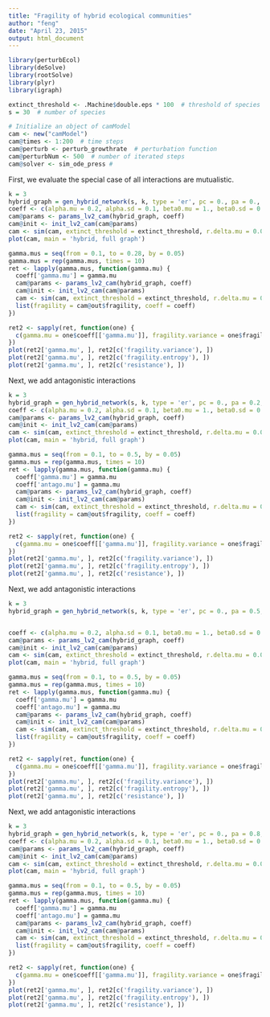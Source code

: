 ```yaml
---
title: "Fragility of hybrid ecological communities"
author: "feng"
date: "April 23, 2015"
output: html_document
---
```


```r
library(perturbEcol)
library(deSolve)
library(rootSolve)
library(plyr)
library(igraph)

extinct_threshold <- .Machine$double.eps * 100  # threshold of species become extinct
s = 30  # number of species

# Initialize an object of camModel
cam <- new("camModel")
cam@times <- 1:200  # time steps
cam@perturb <- perturb_growthrate  # perturbation function
cam@perturbNum <- 500  # number of iterated steps
cam@solver <- sim_ode_press # 
```

First, we evaluate the special case of all interactions are mutualistic.
```r
k = 3
hybrid_graph = gen_hybrid_network(s, k, type = 'er', pc = 0., pa = 0., pm = 1.0)
coeff <- c(alpha.mu = 0.2, alpha.sd = 0.1, beta0.mu = 1., beta0.sd = 0.1, beta1.mu = 0.0, beta1.sd = 0.0, antago.mu = 0., antago.sd = 0.0, gamma.mu = 0.3, gamma.sd = 0., h.mu = 0.1, h.sd = 0., g.mu = 0., g.sd = 0., delta = 0.)
cam@params <- params_lv2_cam(hybrid_graph, coeff)
cam@init <- init_lv2_cam(cam@params)
cam <- sim(cam, extinct_threshold = extinct_threshold, r.delta.mu = 0.005, r.delta.sd = 0.00)
plot(cam, main = 'hybrid, full graph')

gamma.mus = seq(from = 0.1, to = 0.28, by = 0.05)
gamma.mus = rep(gamma.mus, times = 10)
ret <- lapply(gamma.mus, function(gamma.mu) {
  coeff['gamma.mu'] = gamma.mu
  cam@params <- params_lv2_cam(hybrid_graph, coeff)
  cam@init <- init_lv2_cam(cam@params)
  cam <- sim(cam, extinct_threshold = extinct_threshold, r.delta.mu = 0.005, r.delta.sd = 0.00)
  list(fragility = cam@out$fragility, coeff = coeff)
})

ret2 <- sapply(ret, function(one) {
  c(gamma.mu = one$coeff[['gamma.mu']], fragility.variance = one$fragility$variance, fragility.entropy = one$fragility$entropy, resistance = one$fragility$resistance)
})
plot(ret2['gamma.mu', ], ret2[c('fragility.variance'), ])
plot(ret2['gamma.mu', ], ret2[c('fragility.entropy'), ])
plot(ret2['gamma.mu', ], ret2[c('resistance'), ])

```

Next, we add antagonistic interactions
```r
k = 3
hybrid_graph = gen_hybrid_network(s, k, type = 'er', pc = 0., pa = 0.2, pm = 0.8)
coeff <- c(alpha.mu = 0.2, alpha.sd = 0.1, beta0.mu = 1., beta0.sd = 0.1, beta1.mu = 0.0, beta1.sd = 0.0, antago.mu = 0.1, antago.sd = 0.0, gamma.mu = 0.1, gamma.sd = 0., h.mu = 0.1, h.sd = 0., g.mu = 1., g.sd = 0., delta = 0.)
cam@params <- params_lv2_cam(hybrid_graph, coeff)
cam@init <- init_lv2_cam(cam@params)
cam <- sim(cam, extinct_threshold = extinct_threshold, r.delta.mu = 0.01, r.delta.sd = 0.00)
plot(cam, main = 'hybrid, full graph')

gamma.mus = seq(from = 0.1, to = 0.5, by = 0.05)
gamma.mus = rep(gamma.mus, times = 10)
ret <- lapply(gamma.mus, function(gamma.mu) {
  coeff['gamma.mu'] = gamma.mu
  coeff['antago.mu'] = gamma.mu
  cam@params <- params_lv2_cam(hybrid_graph, coeff)
  cam@init <- init_lv2_cam(cam@params)
  cam <- sim(cam, extinct_threshold = extinct_threshold, r.delta.mu = 0.01, r.delta.sd = 0.00)
  list(fragility = cam@out$fragility, coeff = coeff)
})

ret2 <- sapply(ret, function(one) {
  c(gamma.mu = one$coeff[['gamma.mu']], fragility.variance = one$fragility$variance, fragility.entropy = one$fragility$entropy, resistance = one$fragility$resistance)
})
plot(ret2['gamma.mu', ], ret2[c('fragility.variance'), ])
plot(ret2['gamma.mu', ], ret2[c('fragility.entropy'), ])
plot(ret2['gamma.mu', ], ret2[c('resistance'), ])

```

Next, we add antagonistic interactions
```r
k = 3
hybrid_graph = gen_hybrid_network(s, k, type = 'er', pc = 0., pa = 0.5, pm = 0.5)


coeff <- c(alpha.mu = 0.2, alpha.sd = 0.1, beta0.mu = 1., beta0.sd = 0.1, beta1.mu = 0.0, beta1.sd = 0.0, antago.mu = 0.1, antago.sd = 0.0, gamma.mu = 0.1, gamma.sd = 0., h.mu = 0.1, h.sd = 0., g.mu = 1., g.sd = 0., delta = 0.)
cam@params <- params_lv2_cam(hybrid_graph, coeff)
cam@init <- init_lv2_cam(cam@params)
cam <- sim(cam, extinct_threshold = extinct_threshold, r.delta.mu = 0.01, r.delta.sd = 0.00)
plot(cam, main = 'hybrid, full graph')

gamma.mus = seq(from = 0.1, to = 0.5, by = 0.05)
gamma.mus = rep(gamma.mus, times = 10)
ret <- lapply(gamma.mus, function(gamma.mu) {
  coeff['gamma.mu'] = gamma.mu
  coeff['antago.mu'] = gamma.mu
  cam@params <- params_lv2_cam(hybrid_graph, coeff)
  cam@init <- init_lv2_cam(cam@params)
  cam <- sim(cam, extinct_threshold = extinct_threshold, r.delta.mu = 0.01, r.delta.sd = 0.00)
  list(fragility = cam@out$fragility, coeff = coeff)
})

ret2 <- sapply(ret, function(one) {
  c(gamma.mu = one$coeff[['gamma.mu']], fragility.variance = one$fragility$variance, fragility.entropy = one$fragility$entropy, resistance = one$fragility$resistance)
})
plot(ret2['gamma.mu', ], ret2[c('fragility.variance'), ])
plot(ret2['gamma.mu', ], ret2[c('fragility.entropy'), ])
plot(ret2['gamma.mu', ], ret2[c('resistance'), ])

```

Next, we add antagonistic interactions
```r
k = 3
hybrid_graph = gen_hybrid_network(s, k, type = 'er', pc = 0., pa = 0.8, pm = 0.2)
coeff <- c(alpha.mu = 0.2, alpha.sd = 0.1, beta0.mu = 1., beta0.sd = 0.1, beta1.mu = 0.0, beta1.sd = 0.0, antago.mu = 0.1, antago.sd = 0.0, gamma.mu = 0.1, gamma.sd = 0., h.mu = 0.1, h.sd = 0., g.mu = 1., g.sd = 0., delta = 0.)
cam@params <- params_lv2_cam(hybrid_graph, coeff)
cam@init <- init_lv2_cam(cam@params)
cam <- sim(cam, extinct_threshold = extinct_threshold, r.delta.mu = 0.01, r.delta.sd = 0.00)
plot(cam, main = 'hybrid, full graph')

gamma.mus = seq(from = 0.1, to = 0.5, by = 0.05)
gamma.mus = rep(gamma.mus, times = 10)
ret <- lapply(gamma.mus, function(gamma.mu) {
  coeff['gamma.mu'] = gamma.mu
  coeff['antago.mu'] = gamma.mu
  cam@params <- params_lv2_cam(hybrid_graph, coeff)
  cam@init <- init_lv2_cam(cam@params)
  cam <- sim(cam, extinct_threshold = extinct_threshold, r.delta.mu = 0.01, r.delta.sd = 0.00)
  list(fragility = cam@out$fragility, coeff = coeff)
})

ret2 <- sapply(ret, function(one) {
  c(gamma.mu = one$coeff[['gamma.mu']], fragility.variance = one$fragility$variance, fragility.entropy = one$fragility$entropy, resistance = one$fragility$resistance)
})
plot(ret2['gamma.mu', ], ret2[c('fragility.variance'), ])
plot(ret2['gamma.mu', ], ret2[c('fragility.entropy'), ])
plot(ret2['gamma.mu', ], ret2[c('resistance'), ])

```
